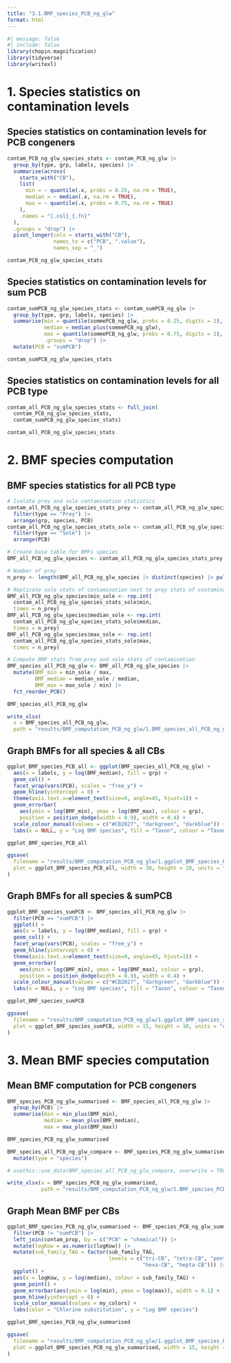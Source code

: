 ```yaml
---
title: "3.1.BMF_species_PCB_ng_glw"
format: html
---
```


```r
#| message: false
#| include: false
library(chopin.magnification)
library(tidyverse)
library(writexl)
```


# 1. Species statistics on contamination levels

## Species statistics on contamination levels for PCB congeners
```r
contam_PCB_ng_glw_species_stats <- contam_PCB_ng_glw |> 
  group_by(type, grp, labels, species) |> 
  summarise(across(
    starts_with("CB"),
    list(
      min = ~ quantile(.x, probs = 0.25, na.rm = TRUE),
      median = ~ median(.x, na.rm = TRUE),
      max = ~ quantile(.x, probs = 0.75, na.rm = TRUE)
    ),
    .names = "{.col}_{.fn}"
  ),
  .groups = "drop") |> 
  pivot_longer(cols = starts_with("CB"), 
               names_to = c("PCB", ".value"), 
               names_sep = "_")

contam_PCB_ng_glw_species_stats
```

## Species statistics on contamination levels for sum PCB 
```r
contam_sumPCB_ng_glw_species_stats <- contam_sumPCB_ng_glw |> 
  group_by(type, grp, labels, species) |> 
  summarise(min = quantile(sommePCB_ng_glw, probs = 0.25, digits = 2),
            median = median_plus(sommePCB_ng_glw),
            max = quantile(sommePCB_ng_glw, probs = 0.75, digits = 2),
            .groups = "drop") |> 
  mutate(PCB = "sumPCB")

contam_sumPCB_ng_glw_species_stats
```

## Species statistics on contamination levels for all PCB type
```r
contam_all_PCB_ng_glw_species_stats <- full_join(
  contam_PCB_ng_glw_species_stats,
  contam_sumPCB_ng_glw_species_stats)

contam_all_PCB_ng_glw_species_stats
```


# 2. BMF species computation

## BMF species statistics for all PCB type
```r
# Isolate prey and sole contamination statistics
contam_all_PCB_ng_glw_species_stats_prey <- contam_all_PCB_ng_glw_species_stats |> 
  filter(type == "Prey") |> 
  arrange(grp, species, PCB)
contam_all_PCB_ng_glw_species_stats_sole <- contam_all_PCB_ng_glw_species_stats |> 
  filter(type == "Sole") |> 
  arrange(PCB)

# Create base table for BMFs species
BMF_all_PCB_ng_glw_species <- contam_all_PCB_ng_glw_species_stats_prey

# Number of prey
n_prey <- length(BMF_all_PCB_ng_glw_species |> distinct(species) |> pull())

# Replicate sole stats of contamination next to prey stats of contamination
BMF_all_PCB_ng_glw_species$min_sole <- rep.int(
  contam_all_PCB_ng_glw_species_stats_sole$min, 
  times = n_prey)
BMF_all_PCB_ng_glw_species$median_sole <- rep.int(
  contam_all_PCB_ng_glw_species_stats_sole$median, 
  times = n_prey)
BMF_all_PCB_ng_glw_species$max_sole <- rep.int(
  contam_all_PCB_ng_glw_species_stats_sole$max, 
  times = n_prey)

# Compute BMF stats from prey and sole stats of contamination
BMF_species_all_PCB_ng_glw <- BMF_all_PCB_ng_glw_species |> 
  mutate(BMF_min = min_sole / max,
         BMF_median = median_sole / median,
         BMF_max = max_sole / min) |> 
  fct_reorder_PCB()

BMF_species_all_PCB_ng_glw
```

```r
write_xlsx(
  x = BMF_species_all_PCB_ng_glw, 
  path = "results/BMF_computation_PCB_ng_glw/1.BMF_species_all_PCB_ng_glw.xlsx")
```


## Graph BMFs for all species & all CBs
```r
ggplot_BMF_species_PCB_all <- ggplot(BMF_species_all_PCB_ng_glw) +
  aes(x = labels, y = log(BMF_median), fill = grp) +
  geom_col() +
  facet_wrap(vars(PCB), scales = "free_y") +
  geom_hline(yintercept = 0) +
  theme(axis.text.x=element_text(size=9, angle=45, hjust=1)) +
  geom_errorbar(
    aes(ymin = log(BMF_min), ymax = log(BMF_max), colour = grp), 
    position = position_dodge(width = 0.9), width = 0.4) +
  scale_colour_manual(values = c("#CB2027", "darkgreen", "darkblue")) +
  labs(x = NULL, y = "Log BMF species", fill = "Taxon", colour = "Taxon")

ggplot_BMF_species_PCB_all
```

```r
ggsave(
  filename = "results/BMF_computation_PCB_ng_glw/1.ggplot_BMF_species_PCB_all_ng_glw.jpg",
  plot = ggplot_BMF_species_PCB_all, width = 30, height = 20, units = "cm"
)
```

## Graph BMFs for all species & sumPCB

```r
ggplot_BMF_species_sumPCB <- BMF_species_all_PCB_ng_glw |> 
  filter(PCB == "sumPCB") |> 
  ggplot() +
  aes(x = labels, y = log(BMF_median), fill = grp) +
  geom_col() +
  facet_wrap(vars(PCB), scales = "free_y") +
  geom_hline(yintercept = 0) +
  theme(axis.text.x=element_text(size=9, angle=45, hjust=1)) +
  geom_errorbar(
    aes(ymin = log(BMF_min), ymax = log(BMF_max), colour = grp), 
    position = position_dodge(width = 0.9), width = 0.4) +
  scale_colour_manual(values = c("#CB2027", "darkgreen", "darkblue")) +
  labs(x = NULL, y = "Log BMF species", fill = "Taxon", colour = "Taxon")

ggplot_BMF_species_sumPCB
```
```r
ggsave(
  filename = "results/BMF_computation_PCB_ng_glw/1.ggplot_BMF_species_sumPCB_ng_glw.jpg",
  plot = ggplot_BMF_species_sumPCB, width = 15, height = 10, units = "cm"
)
```

# 3. Mean BMF species computation

## Mean BMF computation for PCB congeners
```r
BMF_species_PCB_ng_glw_summarised <- BMF_species_all_PCB_ng_glw |>
  group_by(PCB) |> 
  summarise(min = min_plus(BMF_min),
            median = mean_plus(BMF_median),
            max = max_plus(BMF_max))

BMF_species_PCB_ng_glw_summarised
```

```r
BMF_species_all_PCB_ng_glw_compare <- BMF_species_PCB_ng_glw_summarised |> 
  mutate(type = "species")
```


```r
# usethis::use_data(BMF_species_all_PCB_ng_glw_compare, overwrite = TRUE)
```

```r
write_xlsx(x = BMF_species_PCB_ng_glw_summarised, 
           path = "results/BMF_computation_PCB_ng_glw/1.BMF_species_PCB_ng_glw_summarised.xlsx")
```

## Graph Mean BMF per CBs
```r
ggplot_BMF_species_PCB_ng_glw_summarised <- BMF_species_PCB_ng_glw_summarised |> 
  filter(PCB != "sumPCB") |> 
  left_join(contam_prop, by = c("PCB" = "chemical")) |> 
  mutate(logKow = as.numeric(logKow)) |> 
  mutate(sub_family_TAG = factor(sub_family_TAG, 
                                 levels = c("tri-CB", "tetra-CB", "penta-CB", 
                                            "hexa-CB", "hepta-CB"))) |> 
  ggplot() +
  aes(x = logKow, y = log(median), colour = sub_family_TAG) +
  geom_point() +
  geom_errorbar(aes(ymin = log(min), ymax = log(max)), width = 0.1) +
  geom_hline(yintercept = 0) +
  scale_color_manual(values = my_colors) +
  labs(color = "Chlorine substitution", y = "Log BMF species")

ggplot_BMF_species_PCB_ng_glw_summarised
```

```r
ggsave(
  filename = "results/BMF_computation_PCB_ng_glw/1.ggplot_BMF_species_PCB_ng_glw_summarised.jpg",
  plot = ggplot_BMF_species_PCB_ng_glw_summarised, width = 15, height = 10, units = "cm"
)
```
